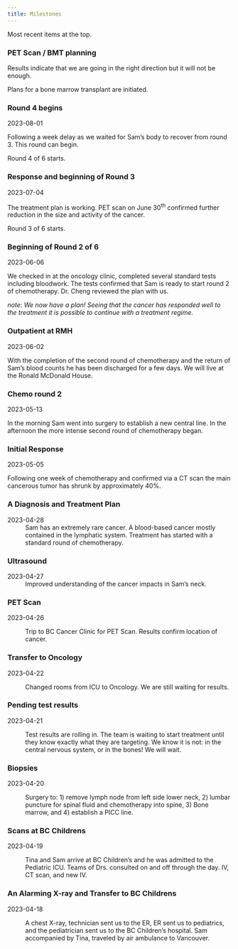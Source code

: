 ```yaml
---
title: Milestones
---
```


Most recent items at the top.

::: timeline


::: {.tl_container .tl_left}
::: tl_content
### PET Scan / BMT planning


Results indicate that we are going in the right direction but it will not be enough.  

Plans for a bone marrow transplant are initiated.

:::
:::




::: {.tl_container .tl_right}
::: tl_content
### Round 4 begins
2023-08-01

Following a week delay as we waited for Sam's body to recover from round 3. This round can begin.

Round 4 of 6 starts. 
:::
:::





::: {.tl_container .tl_left}
::: tl_content
### Response and beginning of Round 3 

2023-07-04

The treatment plan is working. PET scan on June 30^th^ confirmed further reduction in the size and activity of the cancer.  

Round 3 of 6 starts. 
:::
:::




::: {.tl_container .tl_right}
::: tl_content
### Beginning of Round 2 of 6 

2023-06-06

We checked in at the oncology clinic, completed several standard tests including bloodwork. The tests confirmed that Sam is ready to start round 2 of chemotherapy.  Dr. Cheng reviewed the plan with us. 

_note: We now have a plan! Seeing that the cancer has responded well to the treatment it is possible to continue with a treatment regime._
:::
:::




::: {.tl_container .tl_left}
::: tl_content
### Outpatient at RMH 

2023-06-02

With the completion of the second round of chemotherapy and the return of Sam's blood counts he has been discharged for a few days.  We will live at the Ronald McDonald House. 

:::
:::


::: {.tl_container .tl_right}
::: tl_content
### Chemo round 2 

2023-05-13

In the morning Sam went into surgery to establish a new central line.  In the afternoon the more intense second round of chemotherapy began.


:::
:::





::: {.tl_container .tl_left}
::: tl_content
### Initial Response 

2023-05-05

Following one week of chemotherapy and confirmed via a CT scan the main cancerous tumor has shrunk by approximately 40%. 


:::
:::






::: {.tl_container .tl_right}
::: tl_content
### A Diagnosis and Treatment Plan

2023-04-28
: Sam has an extremely rare cancer.  A blood-based cancer mostly contained in the lymphatic system. Treatment has started with a standard round of chemotherapy.  

:::
:::


::: {.tl_container .tl_left}
::: tl_content
### Ultrasound

2023-04-27
:  Improved understanding of the cancer impacts in Sam's neck. 
:::
:::

::: {.tl_container .tl_right}
::: tl_content
### PET Scan

2023-04-26

:   Trip to BC Cancer Clinic for PET Scan. Results confirm location of cancer. 
:::
:::

::: {.tl_container .tl_left}
::: tl_content
### Transfer to Oncology

2023-04-22

:   Changed rooms from ICU to Oncology. We are still waiting for results.
:::
:::

::: {.tl_container .tl_right}
::: tl_content
### Pending test results

2023-04-21

:   Test results are rolling in. The team is waiting to start treatment until they know exactly what they are targeting. We know it is not: in the central nervous system, or in the bones! We will wait.
:::
:::

::: {.tl_container .tl_left}
::: tl_content
### Biopsies

2023-04-20

:   Surgery to: 1) remove lymph node from left side lower neck, 2) lumbar puncture for spinal fluid and chemotherapy into spine, 3) Bone marrow, and 4) establish a PICC line.
:::
:::

::: {.tl_container .tl_right}
::: tl_content
### Scans at BC Childrens

2023-04-19

:   Tina and Sam arrive at BC Children's and he was admitted to the Pediatric ICU. Teams of Drs. consulted on and off through the day. IV, CT scan, and new IV.

<!-- Location: Peds ICU (Frog pod 201) -->
:::
:::

::: {.tl_container .tl_left}
::: tl_content
### An Alarming X-ray and Transfer to BC Childrens

2023-04-18

:   A chest X-ray, technician sent us to the ER, ER sent us to pediatrics, and the pediatrician sent us to the BC Children's hospital. Sam accompanied by Tina, traveled by air ambulance to Vancouver.
:::
:::
:::
